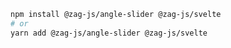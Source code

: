 ```bash
npm install @zag-js/angle-slider @zag-js/svelte
# or
yarn add @zag-js/angle-slider @zag-js/svelte
```
